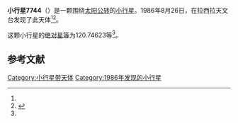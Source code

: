 {{Infobox planet
| bgcolour = #FFFFC0
| name = 7744
| symbol = 
| image = 
| caption = 
| discovery = yes
| discovery_ref = 
| discoverer = {{link-en|亨利·德波鸿诺|Henri Debehogne}}
| discovery_site = [[拉西拉天文台|拉西拉天文台]] 
| discovered = 1986年8月26日
| designations = yes
| mp_name = 
| named_after = 
| alt_names = 1986 QA1/ 1995 SB43
| mp_category = [[主带小行星|主带小行星]]
| orbit_ref = <ref name="a">[http://ssd.jpl.nasa.gov/sbdb.cgi?sstr=7744 7744] {{Wayback|url=http://ssd.jpl.nasa.gov/sbdb.cgi?sstr=7744 |date=20210827032622 }}，小行星數據庫瀏覽器（JPL Small-Body Database Browser）－[[美国国家航空航天局|美国国家航空航天局]]喷气推进实验室</ref>
| epoch = 2456400.5 (2013年4月18日更新)
| aphelion = {{convert|2.7458606|AU|km|3|abbr=on|lk=out}}
| perihelion = {{convert|2.5696154|AU|km|3|abbr=on}}
| semimajor = {{convert|2.6577380|AU|km|3|abbr=on}}
| eccentricity = 0.033157
| period = 1582.583702 [[日|日]]<br />4.33[[儒略年|儒略年]]
| avg_speed = 
| inclination = 3.32132
| asc_node = 51.50434
| mean_anomaly = 
| arg_peri = 120.74623
| satellites = 
| physical_characteristics = yes
| dimensions = 
| mass = 
| density = 
| surface_grav = 
| escape_velocity = 
| sidereal_day = 
| axial_tilt = 
| pole_ecliptic_lat = 
| pole_ecliptic_lon = 
| albedo = 
| temperatures= 
| temp_name1 = 
| mean_temp_1 = 
| max_temp_1 = 
| temp_name2 = 
| max_temp_2 = 
| spectral_type = 
| abs_magnitude = 120.74623
}}

'''小行星7744'''（{{lang-en|7744}}）是一颗围绕[[太阳|太阳]][[公转|公转]]的[[小行星|小行星]]。1986年8月26日，{{link-en|亨利·德波鸿诺|Henri Debehogne}}在拉西拉天文台发现了此天体<ref name="a" /><ref>{{cite news|title=小行星列表|url=http://cfa-www.harvard.edu/iau/lists/NumberedMPs.txt|accessdate=2013-07-08|newspaper=哈佛大学|archive-date=2008-05-17|archive-url=https://web.archive.org/web/20080517010638/http://cfa-www.harvard.edu/iau/lists/NumberedMPs.txt|dead-url=no}}</ref>。

这颗小行星的[[绝对星等|绝对星等]]为120.74623等<ref name="a" />。

==参考文献==
{{reflist}}
{{Minor Planet Number|[[小行星7743|小行星7743]]|[[小行星7745|小行星7745]]}}

{{小天体}}

[[Category:小行星带天体|Category:小行星带天体]]
[[Category:1986年发现的小行星|Category:1986年发现的小行星]]

{{asteroid-stub}}